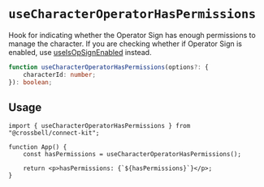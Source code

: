# `useCharacterOperatorHasPermissions`

Hook for indicating whether the Operator Sign has enough permissions to manage the character. If you are checking whether if Operator Sign is enabled, use [useIsOpSignEnabled](docs/hooks/use-is-op-sign-enabled) instead.

```ts
function useCharacterOperatorHasPermissions(options?: {
	characterId: number;
}): boolean;
```

## Usage

```tsx
import { useCharacterOperatorHasPermissions } from "@crossbell/connect-kit";

function App() {
	const hasPermissions = useCharacterOperatorHasPermissions();

	return <p>hasPermissions: {`${hasPermissions}`}</p>;
}
```
